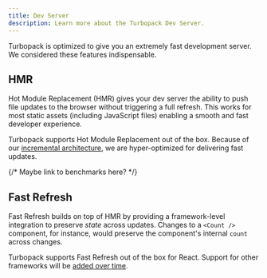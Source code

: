 ```yaml
---
title: Dev Server
description: Learn more about the Turbopack Dev Server.
---
```


Turbopack is optimized to give you an extremely fast development server. We considered these features indispensable.

## HMR

Hot Module Replacement (HMR) gives your dev server the ability to push file updates to the browser without triggering a full refresh. This works for most static assets (including JavaScript files) enabling a smooth and fast developer experience.

Turbopack supports Hot Module Replacement out of the box. Because of our [incremental architecture](/pack/docs/incremental-computation), we are hyper-optimized for delivering fast updates.

{/* Maybe link to benchmarks here? */}

## Fast Refresh

Fast Refresh builds on top of HMR by providing a framework-level integration to preserve _state_ across updates. Changes to a `<Count />` component, for instance, would preserve the component's internal `count` across changes.

Turbopack supports Fast Refresh out of the box for React. Support for other frameworks will be [added over time](/pack/docs/features/frameworks).
